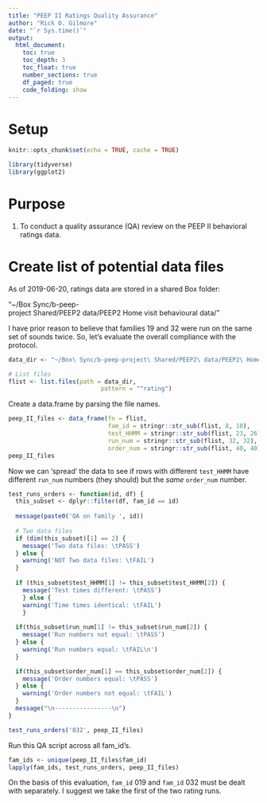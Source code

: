 ```yaml
---
title: "PEEP II Ratings Quality Assurance"
author: "Rick O. Gilmore"
date: "`r Sys.time()`"
output: 
  html_document:
    toc: true
    toc_depth: 3
    toc_float: true
    number_sections: true
    df_paged: true
    code_folding: show
---
```


# Setup

```r
knitr::opts_chunk$set(echo = TRUE, cache = TRUE)

library(tidyverse)
library(ggplot2)
```

# Purpose

1. To conduct a quality assurance (QA) review on the PEEP II behavioral ratings data.

# Create list of potential data files

As of 2019-06-20, ratings data are stored in a shared Box folder:

"~/Box\ Sync/b-peep-project\ Shared/PEEP2\ data/PEEP2\ Home\ visit\ behavioural\ data/"

I have prior reason to believe that families 19 and 32 were run on the same set of sounds twice.
So, let's evaluate the overall compliance with the protocol.

```r
data_dir <- "~/Box\ Sync/b-peep-project\ Shared/PEEP2\ data/PEEP2\ Home\ visit\ behavioural\ data/"

# List files
flist <- list.files(path = data_dir, 
                          pattern = "^rating")
```

Create a data.frame by parsing the file names.

```r
peep_II_files <- data_frame(fn = flist,
                            fam_id = stringr::str_sub(flist, 8, 10),
                            test_HHMM = stringr::str_sub(flist, 23, 26),
                            run_num = stringr::str_sub(flist, 32, 32),
                            order_num = stringr::str_sub(flist, 40, 40))
peep_II_files
```

Now we can 'spread' the data to see if rows with different `test_HHMM` have different `run_num` numbers (they should) but the *same* `order_num` number.


```r
test_runs_orders <- function(id, df) {
  this_subset <- dplyr::filter(df, fam_id == id)
  
  message(paste0('QA on family ', id))
  
  # Two data files
  if (dim(this_subset)[1] == 2) {
    message('Two data files: \tPASS')
  } else {
    warning('NOT Two data files: \tFAIL')
  }
  
  if (this_subset$test_HHMM[1] != this_subset$test_HHMM[2]) {
    message('Test times different: \tPASS')
    } else {
    warning('Time times identical: \tFAIL')
    }
  
  if(this_subset$run_num[1] != this_subset$run_num[2]) {
    message('Run numbers not equal: \tPASS')
  } else {
    warning('Run numbers equal: \tFAIL\n')
  }

  if(this_subset$order_num[1] == this_subset$order_num[2]) {
    message('Order numbers equal: \tPASS')
  } else {
    warning('Order numbers not equal: \tFAIL')
  }
  message("\n----------------\n")
}

test_runs_orders('032', peep_II_files)
```

Run this QA script across all fam_id's.

```r
fam_ids <- unique(peep_II_files$fam_id)
lapply(fam_ids, test_runs_orders, peep_II_files)
```

On the basis of this evaluation, `fam_id` 019 and `fam_id` 032 must be dealt with separately.
I suggest we take the first of the two rating runs.

